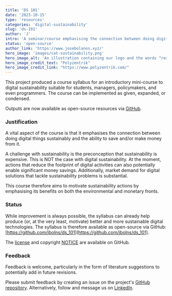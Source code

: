 ```yaml
---
title: 'DS 101'
date: '2023-10-15'
type: 'resources'
categories: 'digital-sustainability'
slug: 'ds-101'
author: 'J'
intro: 'A seminar/course emphasising the connection between doing digital things sustainably and the ability to save and make money from it.'
status: 'open-source'
author_link: 'https://www.josebolanos.xyz/'
hero_image: 'images/cat-sustainability.png'
hero_image_alt: 'An illustration containing our logo and the words "resources" and "digital sustainability"'
hero_image_credit_text: "Polyzentrik"
hero_image_credit_link: "https://www.polyzentrik.com/"
---
```


This project produced a course syllabus for an introductory mini-course to digital sustainability suitable for students, managers, policymakers, and even programmers. The course can be implemented as given, expanded, or condensed. 

Outputs are now available as open-source resources via [GitHub](https://github.com/jbolns/ds_101).

### Justification
A vital aspect of the course is that it emphasises the connection between doing digital things sustainably and the ability to save and/or make money from it.

A challenge with sustainability is the preconception that sustainability is expensive. This is NOT the case with digital sustainability. At the moment, actions that reduce the footprint of digital activities can also potentially enable significant money savings. Additionally, market demand for digital solutions that tackle sustainability problems is substantial.

This course therefore aims to motivate sustainability actions by emphasising its benefits on both the environmental and monetary fronts.

### Status
While improvement is always possible, the syllabus can already help produce (or, at the very least, motivate) better and more sustainable digital technologies. The syllabus is therefore available as open-source via GitHub: [https://github.com/jbolns/ds_101](https://github.com/jbolns/ds_101).

The [license](https://github.com/jbolns/ds_101/blob/main/LICENSE-2.0.txt) and copyright [NOTICE](https://github.com/jbolns/ds_101/blob/main/NOTICE.txt) are available on GitHub. 

### Feedback
Feedback is welcome, particularly in the form of literature suggestions to potentially add in future revisions.

Please submit feedback by creating an issue on the project's [GitHub repository](https://github.com/jbolns/ds_101). Alternatively, follow and message us on [LinkedIn](https://www.linkedin.com/company/polyzentrik).
